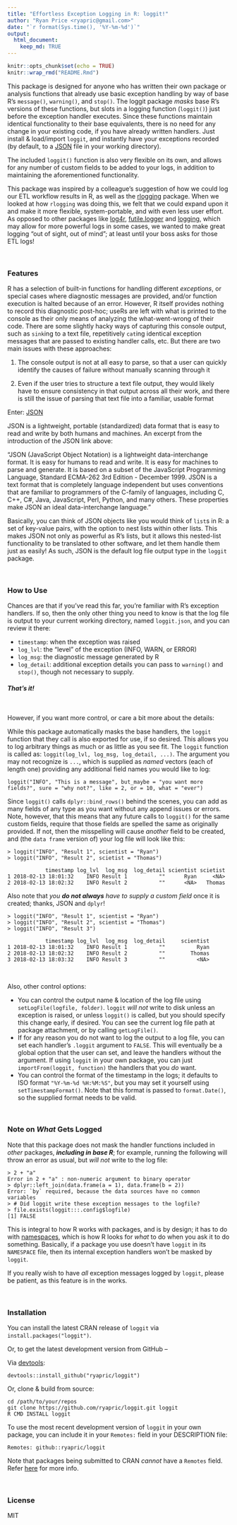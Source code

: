 ```yaml
---
title: "Effortless Exception Logging in R: loggit!"
author: "Ryan Price <ryapric@gmail.com>"
date: "`r format(Sys.time(), '%Y-%m-%d')`"
output:
  html_document:
    keep_md: TRUE
---
```


```r
knitr::opts_chunk$set(echo = TRUE)
knitr::wrap_rmd("README.Rmd")
```

This package is designed for anyone who has written their own package or
analysis functions that already use basic exception handling by way of base R's
`message()`, `warning()`, and `stop()`. The loggit package *masks* base R's
versions of these functions, but slots in a logging function (`loggit()`) just
before the exception handler executes. Since these functions maintain identical
functionality to their base equivalents, there is no need for any change in
your existing code, if you have already written handlers. Just install &
load/import `loggit`, and instantly have your exceptions recorded (by default,
to a [JSON](https://www.json.org/) file in your working directory).

The included `loggit()` function is also very flexible on its own, and allows
for any number of custom fields to be added to your logs, in addition to
maintaining the aforementioned functionality.

This package was inspired by a colleague's suggestion of how we could log our
ETL workflow results in R, as well as the
[rlogging](https://github.com/mjkallen/rlogging) package. When we looked at how
`rlogging` was doing this, we felt that we could expand upon it and make it
more flexible, system-portable, and with even less user effort. As opposed to
other packages like [log4r](http://cran.r-project.org/package=log4r),
[futile.logger](http://cran.r-project.org/package=futile.logger) and
[logging](http://cran.r-project.org/package=logging), which may allow for more
powerful logs in some cases, we wanted to make great logging "out of sight, out
of mind"; at least until your boss asks for those ETL logs!

<br>

### Features

R has a selection of built-in functions for handling different *exceptions*, or
special cases where diagnostic messages are provided, and/or function execution
is halted because of an error. However, R itself provides nothing to record
this diagnostic post-hoc; useRs are left with what is printed to the console as
their only means of analyzing the what-went-wrong of their code. There are some
slightly hacky ways of capturing this console output, such as `sink`ing to a
text file, repetitively `cat`ing identical exception messages that are passed
to existing handler calls, etc. But there are two main issues with these
approaches:

1. The console output is not at all easy to parse, so that a user can quickly
identify the causes of failure without manually scanning through it

2. Even if the user tries to structure a text file output, they would likely
have to ensure consistency in that output across all their work, and there is
still the issue of parsing that text file into a familiar, usable format

Enter: [JSON](https://www.json.org/)

JSON is a lightweight, portable (standardized) data format that is easy to read
and write by both humans and machines. An excerpt from the introduction of the
JSON link above:

"JSON (JavaScript Object Notation) is a lightweight data-interchange format. It
is easy for humans to read and write. It is easy for machines to parse and
generate. It is based on a subset of the JavaScript Programming Language,
Standard ECMA-262 3rd Edition - December 1999. JSON is a text format that is
completely language independent but uses conventions that are familiar to
programmers of the C-family of languages, including C, C++, C#, Java,
JavaScript, Perl, Python, and many others. These properties make JSON an ideal
data-interchange language."

Basically, you can think of JSON objects like you would think of `list`s in R:
a set of key-value pairs, with the option to nest lists within other lists.
This makes JSON not only as powerful as R's lists, but it allows this
nested-list functionality to be translated to other software, and let them
handle them just as easily! As such, JSON is the default log file output type
in the `loggit` package.

<br>

### How to Use

Chances are that if you've read this far, you're familiar with R's exception
handlers. If so, then the only other thing you need to know is that the log
file is output to your current working directory, named `loggit.json`, and you
can review it there:

* `timestamp`: when the exception was raised
* `log_lvl`: the "level" of the exception (INFO, WARN, or ERROR)
* `log_msg`: the diagnostic message generated by R
* `log_detail`: additional exception details you can pass to `warning()` and
    `stop()`, though not necessary to supply.

#### _That's it!_

<br>

However, if you want more control, or care a bit more about the details:

While this package automatically masks the base handlers, the `loggit` function
that they call is also exported for use, if so desired. This allows you to log
arbitrary things as much or as little as you see fit. The `loggit` function is
called as: `loggit(log_lvl, log_msg, log_detail, ...)`. The argument you may
not recognize is `...`, which is supplied as *named* vectors (each of length
one) providing any additional field names you would like to log:

    loggit("INFO", "This is a message", but_maybe = "you want more fields?", sure = "why not?", like = 2, or = 10, what = "ever")

Since `loggit()` calls `dplyr::bind_rows()` behind the scenes, you can add as
many fields of any type as you want without any append issues or errors. Note,
however, that this means that any future calls to `loggit()` for the same
custom fields, require that those fields are spelled the same as originally
provided. If not, then the misspelling will cause *another* field to be
created, and (the `data frame` version of) your log file will look like this:

    > loggit("INFO", "Result 1", scientist = "Ryan")
    > loggit("INFO", "Result 2", scietist = "Thomas")

                timestamp log_lvl  log_msg  log_detail scientist scietist
    1 2018-02-13 18:01:32    INFO Result 1          ""      Ryan     <NA>
    2 2018-02-13 18:02:32    INFO Result 2          ""      <NA>   Thomas

Also note that *you __do not always__ have to supply a custom field* once it is
created; thanks, JSON and `dplyr`!

    > loggit("INFO", "Result 1", scientist = "Ryan")
    > loggit("INFO", "Result 2", scientist = "Thomas")
    > loggit("INFO", "Result 3")

                timestamp log_lvl  log_msg  log_detail     scientist
    1 2018-02-13 18:01:32    INFO Result 1          ""          Ryan
    2 2018-02-13 18:02:32    INFO Result 2          ""        Thomas
    3 2018-02-13 18:03:32    INFO Result 3          ""          <NA>

<br>

Also, other control options:

* You can control the output name & location of the log file using
    `setLogFile(logfile, folder)`. `loggit` *will not* write to disk unless an
    exception is raised, or unless `loggit()` is called, but you should specify
    this change early, if desired. You can see the current log file path at
    package attachment, or by calling `getLogFile()`.
* If for any reason you do not want to log the output to a log file, you can
    set each handler's `.loggit` argument to `FALSE`. This will eventually be a
    global option that the user can set, and leave the handlers without the
    argument. If using `loggit` in your own package, you can just
    `importFrom(loggit, function)` the handlers that you _do_ want.
* You can control the format of the timestamp in the logs; it defaults to ISO
    format `"%Y-%m-%d %H:%M:%S"`, but you may set it yourself using
    `setTimestampFormat()`. Note that this format is passed to `format.Date()`,
    so the supplied format needs to be valid.

<br>

### Note on *What* Gets Logged

Note that this package does not mask the handler functions included in *other*
packages, _**including in base R**_; for example, running the following will
throw an error as usual, but *will not* write to the log file:

    > 2 + "a"
    Error in 2 + "a" : non-numeric argument to binary operator
    > dplyr::left_join(data.frame(a = 1), data.frame(b = 2))
    Error: `by` required, because the data sources have no common variables
    > # Did loggit write these exception messages to the logfile?
    > file.exists(loggit:::.config$logfile)
    [1] FALSE

This is integral to how R works with packages, and is by design; it has to do
with [namespaces](http://r-pkgs.had.co.nz/namespace.html), which is how R looks
for *what* to do when you ask it to do something. Basically, if a package you
use doesn't have `loggit` in its `NAMESPACE` file, then its internal exception
handlers won't be masked by `loggit`.

If you really wish to have *all* exception messages logged by `loggit`, please
be patient, as this feature is in the works.

<br>

### Installation

You can install the latest CRAN release of `loggit` via
`install.packages("loggit")`.

Or, to get the latest development version from GitHub --

Via [devtools](https://github.com/hadley/devtools):

    devtools::install_github("ryapric/loggit")

Or, clone & build from source:

    cd /path/to/your/repos
    git clone https://github.com/ryapric/loggit.git loggit
    R CMD INSTALL loggit

To use the most recent development version of `loggit` in your own package, you
can include it in your `Remotes:` field in your DESCRIPTION file:

    Remotes: github::ryapric/loggit

Note that packages being submitted to CRAN *cannot* have a `Remotes` field.
Refer
[here](https://cran.r-project.org/web/packages/devtools/vignettes/dependencies.html)
for more info.

<br>

### License

MIT
